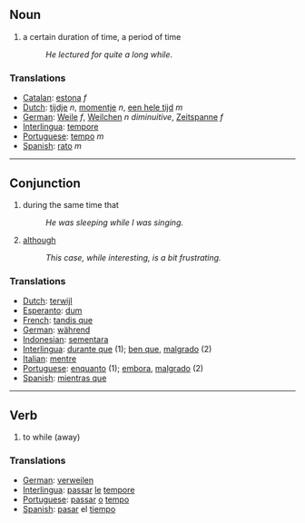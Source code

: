 == Noun ==
# a certain duration of time, a period of time
#:''He lectured for quite a long while''.

=== Translations ===
*[[Catalan]]: [[estona]] ''f''
*[[Dutch]]: [[tijdje]] ''n'', [[momentje]] ''n'', [[een hele tijd]] ''m''
*[[German]]: [[Weile]] ''f'', [[Weilchen]] ''n'' ''diminuitive'', [[Zeitspanne]] ''f''
*[[Interlingua]]: [[tempore]]
*[[Portuguese]]: [[tempo]] ''m''
*[[Spanish]]: [[rato]] ''m''

----

== Conjunction == 
# during the same time that
#: ''He was sleeping while I was singing.''
# [[although]]
#: ''This case, while interesting, is a bit frustrating.''

=== Translations ===
* [[Dutch]]: [[terwijl]]
* [[Esperanto]]: [[dum]]
* [[French]]: [[tandis que]] 
* [[German]]: [[während]]
* [[Indonesian]]: [[sementara]] 
* [[Interlingua]]: [[durante que]] (1); [[ben que]], [[malgrado]] (2)
* [[Italian]]: [[mentre]] 
* [[Portuguese]]: [[enquanto]] (1); [[embora]], [[malgrado]] (2)
* [[Spanish]]: [[mientras que]]

----

== Verb ==
# to while (away)

=== Translations ===
* [[German]]: [[verweilen]]
* [[Interlingua]]: [[passar]] [[le]] [[tempore]]
* [[Portuguese]]: [[passar]] [[o]] [[tempo]]
* [[Spanish]]: [[pasar]] el [[tiempo]]
